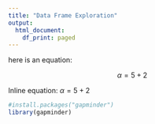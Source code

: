 ```yaml
---
title: "Data Frame Exploration"
output:
  html_document:
    df_print: paged
---
```

here is an equation: 

$$\alpha = 5+2$$

Inline equation:
$\alpha = 5+2$


```r
#install.packages("gapminder")
library(gapminder)
```




